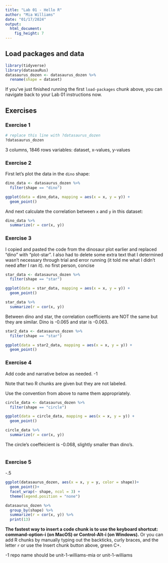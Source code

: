 ```yaml
---
title: "Lab 01 - Hello R"
author: "Mia Williams"
date: "01/17/2024"
output: 
  html_document: 
    fig_height: 7
---
```


## Load packages and data

```r
library(tidyverse) 
library(datasauRus)
datasaurus_dozen <- datasaurus_dozen %>% 
  rename(shape = dataset)
```

If you've just finished running the first `load-packages` chunk above, you can navigate back to your Lab 01 instructions now.

## Exercises

### Exercise 1

```r
# replace this line with ?datasaurus_dozen
?datasaurus_dozen
```

3 columns, 1846 rows
variables: dataset, x-values, y-values

### Exercise 2

First let's plot the data in the `dino` shape:

```r
dino_data <- datasaurus_dozen %>%
  filter(shape == "dino")

ggplot(data = dino_data, mapping = aes(x = x, y = y)) +
  geom_point()
```

And next calculate the correlation between `x` and `y` in this dataset:

```r
dino_data %>%
  summarize(r = cor(x, y))
```

### Exercise 3

I copied and pasted the code from the dinosaur plot earlier and replaced "dino" with "plot-star". I also had to delete some extra text that I determined wasn't necessary through trial and error running (it told me what I didn't need after I ran it). 
no first person, concise
```r
star_data <- datasaurus_dozen %>%
  filter(shape == "star")

ggplot(data = star_data, mapping = aes(x = x, y = y)) +
  geom_point()

star_data %>%
  summarize(r = cor(x, y))

```

Between dino and star, the correlation coefficients are NOT the same but they are similar. Dino is -0.065 and star is -0.063. 

```r
star2_data <- datasaurus_dozen %>%
  filter(shape == "star")

ggplot(data = star2_data, mapping = aes(x = x, y = y)) +
  geom_point()

```



### Exercise 4

Add code and narrative below as needed.  -1

Note that two R chunks are given but they are not labeled.  

Use the convention from above to name them appropriately.

```r
circle_data <- datasaurus_dozen %>%
  filter(shape == "circle")

ggplot(data = circle_data, mapping = aes(x = x, y = y)) +
  geom_point()

circle_data %>%
  summarize(r = cor(x, y))

```

The circle's coeffeicient is -0.068, slightly smaller than dino's. 

```r

```

### Exercise 5
-.5
```r
ggplot(datasaurus_dozen, aes(x = x, y = y, color = shape))+
  geom_point()+
  facet_wrap(~ shape, ncol = 3) +
  theme(legend.position = "none")
```

```r
datasaurus_dozen %>%
  group_by(shape) %>%
  summarize(r = cor(x, y)) %>%
  print(13)
```
  

**The fastest way to insert a code chunk is to use the keyboard shortcut: command-option-i (on MacOS) or Control-Alt-i (on Windows).** Or you can add R chunks by manually typing out the backticks, curly braces, and the letter `r` or use the Insert chunk button above, green C+.

-1 repo name should be unit-1-williams-mia or unit-1-williams
